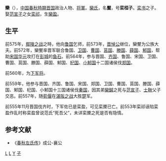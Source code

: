{{模板:Infobox 先秦人物
|名稱=欒黶
|姓=[[姬姓|姬]]
|氏=[[欒氏|欒]]
|名=黶
|字=
|别名=欒桓子
|别字=
|諡号=桓
|官位=[[晉國|晉國]][[下軍將|下軍將]]
|時代=春秋
|國家=晉國
|身份=[[晉國|晉國]]卿
|出生日期=
|逝世日期=前556年
|父=[[欒書|欒書]]
|子女=[[欒盈|欒盈]]
}}
'''欒{{ruby|黶|-{zh-cn:yǎn;zh-tw:ㄧㄢˇ}-}}'''（{{bd|？||前556年||catIdx=L}}），[[中国|中国]][[春秋時期|春秋時期]][[晋国|晋国]]政治人物、[[将軍_(中國古代)|将軍]]。[[欒氏|欒氏]]，名'''黶'''，号'''栾桓子'''。[[栾书|栾书]]之子。娶[[范宣子|范宣子]]之女[[栾祁|栾祁]]，生[[欒盈|欒盈]]。
==生平==
前575年，[[鄢陵之战|鄢陵之战]]之時，他向[[鲁国|鲁国]]乞师，前573年，[[晋悼公|晋悼公]]继位，欒黶为公族大夫。前572年，欒黶率晋军联合鲁国、[[卫国|卫国]]、[[曹国|曹国]]、[[莒国|莒国]]、[[滕国|滕国]]、[[薛国|薛国]]、[[邾国|邾国]]，帮助[[宋国|宋国]][[华元|华元]]攻打在[[彭城|彭城]]的[[鱼石|鱼石]]。前564年，参与晋国、[[齐国|齐国]]、鲁国、宋国、卫国、曹国、莒国、滕国、薛国、邾国、[[杞国|杞国]]、[[小邾国|小邾国]]十二国诸侯伐[[郑国|郑国]]。

前560年，为[[下军将|下军将]]。

前559年，他参与晋国、齐国、鲁国、宋国、郑国、卫国、曹国、莒国、滕国、薛国、邾国、杞国、小邾国十三国诸侯伐[[秦国|秦国]]，因其弟[[欒鍼|欒鍼]]之死与[[范宣子|范宣子]]、[[士鞅|士鞅]]父子交恶。前557年，随[[荀偃|荀偃]]在[[湛阪之战|湛阪之战]]大胜[[楚|楚]]军。

前555年11月晋国伐齐时，下军佐已是栾盈，可见栾黡已亡。前553年栾祁诬陷栾盈作乱时称栾盈曾说范氏“死吾父”，未详栾黡之死是否有隐情。

==参考文献==
*《[[春秋左氏传|春秋左氏传]]》成公-襄公

{{start box}}
{{s-before|[[栾书|栾书]]}}
{{s-title|[[晋国|晋国]][[栾氏|栾氏]]|前573年—前556年}}
{{s-after|[[欒盈|欒盈]]}}
{{end box}} 
  
[[Category:春秋战国政治人物|L]]
[[Category:晋卿|L]]
[[Category:栾姓|Y]]
[[Category:諡桓|子]]